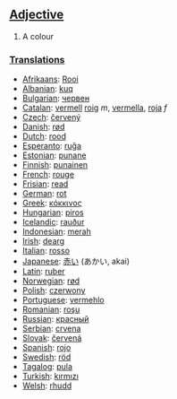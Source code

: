 ==[[Adjective]]==
#A colour

===[[Translation]]s===

* [[Afrikaans]]: [[Rooi]]
* [[Albanian]]: [[kuq]]
* [[Bulgarian]]: [[червен]]
* [[Catalan]]: [[vermell]] [[roig]] ''m'', [[vermella]], [[roja]] ''f''
* [[Czech]]: [[červený]]
* [[Danish]]: [[rød]]
* [[Dutch]]: [[rood]]
* [[Esperanto]]: [[ruĝa]]
* [[Estonian]]: [[punane]]
* [[Finnish]]: [[punainen]]
* [[French]]: [[rouge]]
* [[Frisian]]: [[read]]
* [[German]]: [[rot]]
* [[Greek]]: [[κόκκινος]]
* [[Hungarian]]: [[piros]]
* [[Icelandic]]: [[rauður]]
* [[Indonesian]]: [[merah]]
* [[Irish]]: [[dearg ]]
* [[Italian]]: [[rosso]]
* [[Japanese]]: [[赤い]] (あかい, akai)
* [[Latin]]: [[ruber]]
* [[Norwegian]]: [[rød]]
* [[Polish]]: [[czerwony]]
* [[Portuguese]]: [[vermehlo]]
* [[Romanian]]: [[roşu]]
* [[Russian]]: [[красный]]
* [[Serbian]]: [[crvena]]
* [[Slovak]]: [[červená]]
* [[Spanish]]: [[rojo]]
* [[Swedish]]: [[röd]]
* [[Tagalog]]: [[pula]]
* [[Turkish]]: [[kırmızı]]
* [[Welsh]]: [[rhudd]]
